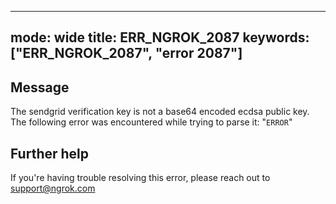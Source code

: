 
---
mode: wide
title: ERR_NGROK_2087
keywords: ["ERR_NGROK_2087", "error 2087"]
---

## Message
The sendgrid verification key is not a base64 encoded ecdsa public key. The following error was encountered while trying to parse it: "`ERROR`"




## Further help
If you're having trouble resolving this error, please reach out to [support@ngrok.com](mailto:support@ngrok.com?subject=Help%20with%20ERR_NGROK_2087)

